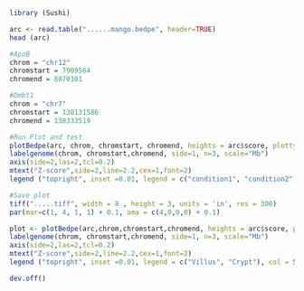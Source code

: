 
```r
library (Sushi)

arc <- read.table("......mango.bedpe", header=TRUE)
head (arc)

#ApoB
chrom = "chr12"
chromstart = 7909564
chromend = 8070101

#Dmbt1
chrom = "chr7"
chromstart = 138131586
chromend = 138333519

#Run Plot and test
plotBedpe(arc, chrom, chromstart, chromend, heights = arc$score, plottype="loops",colorby =arc$samplenumber, colorbycol = SushiColors(2), ymax=1.2)
labelgenome(chrom, chromstart,chromend, side=1, n=3, scale="Mb")
axis(side=2,las=2,tcl=0.2)
mtext("Z-score",side=2,line=2.2,cex=1,font=2)
legend ("topright", inset =0.01, legend = c("condition1", "condition2"), col = SushiColors(2)(2),  pch =19, bty='n', text.font =2)

#Save plot
tiff(".....tiff", width = 8 , height = 3, units = 'in', res = 300)
par(mar=c(1, 4, 1, 1) + 0.1, oma = c(4,0,0,0) + 0.1)

plot <- plotBedpe(arc,chrom,chromstart,chromend, heights = arc$score, plottype="loops",colorby =arc$samplenumber, colorbycol = SushiColors(2), ymax = 1.2)
labelgenome(chrom, chromstart,chromend, side=1, n=3, scale="Mb")
axis(side=2,las=2,tcl=0.2)
mtext("Z-score",side=2,line=2.2,cex=1,font=2)
legend ("topright", inset =0.01, legend = c("Villus", "Crypt"), col = SushiColors(2)(2),  pch =19, bty='n', text.font =2)

dev.off()


```

